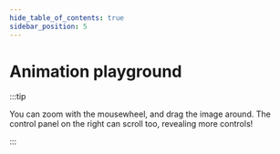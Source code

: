 ```yaml
---
hide_table_of_contents: true
sidebar_position: 5
---
```



# Animation playground

<Playground />

:::tip

You can zoom with the mousewheel, and drag the image around.
The control panel on the right can scroll too, revealing more controls!

:::
